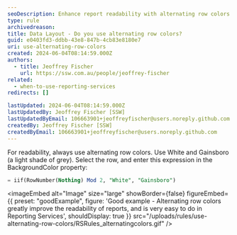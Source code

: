 ```yaml
---
seoDescription: Enhance report readability with alternating row colors using White and Gainsboro.
type: rule
archivedreason:
title: Data Layout - Do you use alternating row colors?
guid: e0403fd3-ddbb-43e8-847b-4cb83e8180e7
uri: use-alternating-row-colors
created: 2024-06-04T08:14:59.000Z
authors:
  - title: Jeoffrey Fischer
    url: https://ssw.com.au/people/jeoffrey-fischer
related:
  - when-to-use-reporting-services
redirects: []

lastUpdated: 2024-06-04T08:14:59.000Z
lastUpdatedBy: Jeoffrey Fischer [SSW]
lastUpdatedByEmail: 106663901+jeoffreyfischer@users.noreply.github.com
createdBy: Jeoffrey Fischer [SSW]
createdByEmail: 106663901+jeoffreyfischer@users.noreply.github.com
---
```


For readability, always use alternating row colors.
Use White and Gainsboro (a light shade of grey). Select the row, and enter this expression in the BackgroundColor property:

```sql
= iif(RowNumber(Nothing) Mod 2, "White", "Gainsboro")
```

<imageEmbed
  alt="Image"
  size="large"
  showBorder={false}
  figureEmbed={{
    preset: "goodExample",
    figure: 'Good example - Alternating row colors greatly improve the readability of reports, and is very easy to do in Reporting Services',
    shouldDisplay: true
  }}
  src="/uploads/rules/use-alternating-row-colors/RSRules_alternatingcolors.gif"
/>
